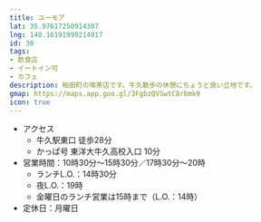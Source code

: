 ```yaml
---
title: ユーモア
lat: 35.97617250914307
lng: 140.16191999214917
id: 30
tags:
- 飲食店
- イートイン可
- カフェ
description: 柏田町の喫茶店です。牛久散歩の休憩にちょうど良い立地です。
gmap: https://maps.app.goo.gl/3FgbzQVSwtC8rbmk9
icon: true
---
```


<LinkedImage
  basename="nato_blooming/humor-sign2"
/>

- アクセス
  - 牛久駅東口 徒歩28分
  - かっぱ号 東洋大牛久高校入口 10分
- 営業時間：10時30分～15時30分／17時30分～20時
  - ランチL.O.：14時30分
  - 夜L.O.：19時
  - 金曜日のランチ営業は15時まで（L.O.：14時）
- 定休日：月曜日

<LinkedImage
  basename="nato_blooming/humor-menu"
/>
